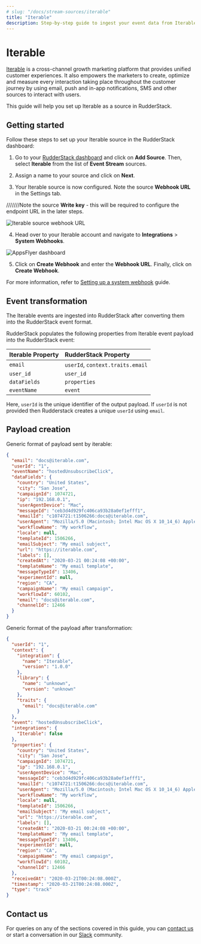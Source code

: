 ```yaml
---
# slug: "/docs/stream-sources/iterable"
title: "Iterable"
description: Step-by-step guide to ingest your event data from Iterable into RudderStack.
---
```


# Iterable

[Iterable](https://iterable.com/) is a cross-channel growth marketing platform that provides unified customer experiences. It also empowers the marketers to create, optimize and measure every interaction taking place throughout the customer journey by using email, push and in-app notifications, SMS and other sources to interact with users.

This guide will help you set up Iterable as a source in RudderStack.

## Getting started

Follow these steps to set up your Iterable source in the RudderStack dashboard:

1. Go to your [RudderStack dashboard](https://app.rudderstack.com/) and click on **Add Source**. Then, select **Iterable** from the list of **Event Stream** sources.

2. Assign a name to your source and click on **Next**.

3. Your Iterable source is now configured. Note the source **Webhook URL** in the Settings tab.

///////Note the source **Write key** - this will be required to configure the endpoint URL in the later steps.

<img src="../assets/event-stream-sources/iterable-2.png" alt="Iterable source webhook URL" />

4. Head over to your Iterable account and navigate to **Integrations** > **System Webhooks**. 

<img src="../assets/event-stream-sources/iterable-3.png" alt="AppsFlyer dashboard" />

5. Click on **Create Webhook** and enter the **Webhook URL**. Finally, click on **Create Webhook**. 

<div class="infoBlock">

For more information, refer to <a href="https://support.iterable.com/hc/en-us/articles/208013936-System-Webhooks-">Setting up a system webhook</a> guide.
</div>

## Event transformation

The Iterable events are ingested into RudderStack after converting them into the RudderStack event format. 

RudderStack populates the following properties from Iterable event payload into the RudderStack event:

| Iterable Property  | RudderStack Property                                       |
| :------------------ | :--------------------------------------------------------- |
| `email`  | `userId`, `context.traits.email`                          |
| `user_id`        | `user_id`                                                    |
| `dataFields`        | `properties`                           |
| `eventName`                | `event`                                               |

<div class="infoBlock">

Here, `userId` is the unique identifier of the output payload. If `userId` is not provided then Rudderstack creates a unique `userId` using `email`.
</div>

## Payload creation

Generic format of payload sent by iterable:

```json
{
  "email": "docs@iterable.com",
  "userId": "1",
  "eventName": "hostedUnsubscribeClick",
  "dataFields": {
    "country": "United States",
    "city": "San Jose",
    "campaignId": 1074721,
    "ip": "192.168.0.1",
    "userAgentDevice": "Mac",
    "messageId": "ceb3d4d929fc406ca93b28a0ef1efff1",
    "emailId": "c1074721:t1506266:docs@iterable.com",
    "userAgent": "Mozilla/5.0 (Macintosh; Intel Mac OS X 10_14_6) AppleWebKit/537.36 (KHTML, like Gecko) Chrome/80.0.3987.149 Safari/537.36",
    "workflowName": "My workflow",
    "locale": null,
    "templateId": 1506266,
    "emailSubject": "My email subject",
    "url": "https://iterable.com",
    "labels": [],
    "createdAt": "2020-03-21 00:24:08 +00:00",
    "templateName": "My email template",
    "messageTypeId": 13406,
    "experimentId": null,
    "region": "CA",
    "campaignName": "My email campaign",
    "workflowId": 60102,
    "email": "docs@iterable.com",
    "channelId": 12466
  }
}
```


Generic format of the payload after transformation:

```json
{
  "userId": "1",
  "context": {
    "integration": {
      "name": "Iterable",
      "version": "1.0.0"
    },
    "library": {
      "name": "unknown",
      "version": "unknown"
    },
    "traits": {
      "email": "docs@iterable.com"
    }
  },
  "event": "hostedUnsubscribeClick",
  "integrations": {
    "Iterable": false
  },
  "properties": {
    "country": "United States",
    "city": "San Jose",
    "campaignId": 1074721,
    "ip": "192.168.0.1",
    "userAgentDevice": "Mac",
    "messageId": "ceb3d4d929fc406ca93b28a0ef1efff1",
    "emailId": "c1074721:t1506266:docs@iterable.com",
    "userAgent": "Mozilla/5.0 (Macintosh; Intel Mac OS X 10_14_6) AppleWebKit/537.36 (KHTML, like Gecko) Chrome/80.0.3987.149 Safari/537.36",
    "workflowName": "My workflow",
    "locale": null,
    "templateId": 1506266,
    "emailSubject": "My email subject",
    "url": "https://iterable.com",
    "labels": [],
    "createdAt": "2020-03-21 00:24:08 +00:00",
    "templateName": "My email template",
    "messageTypeId": 13406,
    "experimentId": null,
    "region": "CA",
    "campaignName": "My email campaign",
    "workflowId": 60102,
    "channelId": 12466
  },
  "receivedAt": "2020-03-21T00:24:08.000Z",
  "timestamp": "2020-03-21T00:24:08.000Z",
  "type": "track"
}
```

## Contact us

For queries on any of the sections covered in this guide, you can [contact us](mailto:%20docs@rudderstack.com) or start a conversation in our [Slack](https://rudderstack.com/join-rudderstack-slack-community) community.
